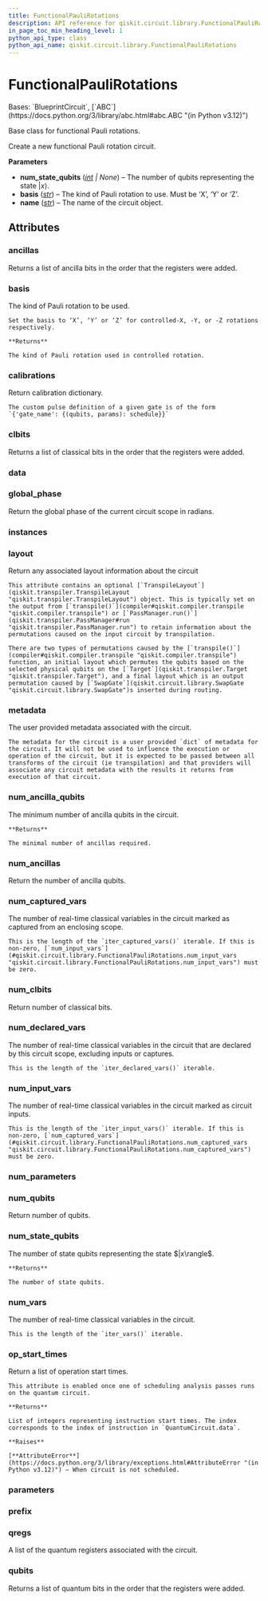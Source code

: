```yaml
---
title: FunctionalPauliRotations
description: API reference for qiskit.circuit.library.FunctionalPauliRotations
in_page_toc_min_heading_level: 1
python_api_type: class
python_api_name: qiskit.circuit.library.FunctionalPauliRotations
---
```


# FunctionalPauliRotations

<Class id="qiskit.circuit.library.FunctionalPauliRotations" isDedicatedPage={true} github="https://github.com/Qiskit/qiskit/tree/main/qiskit/circuit/library/arithmetic/functional_pauli_rotations.py#L22-L114" signature="qiskit.circuit.library.FunctionalPauliRotations(num_state_qubits=None, basis='Y', name='F')">
  Bases: `BlueprintCircuit`, [`ABC`](https://docs.python.org/3/library/abc.html#abc.ABC "(in Python v3.12)")

  Base class for functional Pauli rotations.

  Create a new functional Pauli rotation circuit.

  **Parameters**

  *   **num\_state\_qubits** ([*int*](https://docs.python.org/3/library/functions.html#int "(in Python v3.12)") *| None*) – The number of qubits representing the state $|x\rangle$.
  *   **basis** ([*str*](https://docs.python.org/3/library/stdtypes.html#str "(in Python v3.12)")) – The kind of Pauli rotation to use. Must be ‘X’, ‘Y’ or ‘Z’.
  *   **name** ([*str*](https://docs.python.org/3/library/stdtypes.html#str "(in Python v3.12)")) – The name of the circuit object.

  ## Attributes

  ### ancillas

  <Attribute id="qiskit.circuit.library.FunctionalPauliRotations.ancillas" name="ancillas">
    Returns a list of ancilla bits in the order that the registers were added.
  </Attribute>

  ### basis

  <Attribute id="qiskit.circuit.library.FunctionalPauliRotations.basis" name="basis">
    The kind of Pauli rotation to be used.

    Set the basis to ‘X’, ‘Y’ or ‘Z’ for controlled-X, -Y, or -Z rotations respectively.

    **Returns**

    The kind of Pauli rotation used in controlled rotation.
  </Attribute>

  ### calibrations

  <Attribute id="qiskit.circuit.library.FunctionalPauliRotations.calibrations" name="calibrations">
    Return calibration dictionary.

    The custom pulse definition of a given gate is of the form `{'gate_name': {(qubits, params): schedule}}`
  </Attribute>

  ### clbits

  <Attribute id="qiskit.circuit.library.FunctionalPauliRotations.clbits" name="clbits">
    Returns a list of classical bits in the order that the registers were added.
  </Attribute>

  ### data

  <Attribute id="qiskit.circuit.library.FunctionalPauliRotations.data" name="data" />

  ### global\_phase

  <Attribute id="qiskit.circuit.library.FunctionalPauliRotations.global_phase" name="global_phase">
    Return the global phase of the current circuit scope in radians.
  </Attribute>

  ### instances

  <Attribute id="qiskit.circuit.library.FunctionalPauliRotations.instances" name="instances" attributeValue="168" />

  ### layout

  <Attribute id="qiskit.circuit.library.FunctionalPauliRotations.layout" name="layout">
    Return any associated layout information about the circuit

    This attribute contains an optional [`TranspileLayout`](qiskit.transpiler.TranspileLayout "qiskit.transpiler.TranspileLayout") object. This is typically set on the output from [`transpile()`](compiler#qiskit.compiler.transpile "qiskit.compiler.transpile") or [`PassManager.run()`](qiskit.transpiler.PassManager#run "qiskit.transpiler.PassManager.run") to retain information about the permutations caused on the input circuit by transpilation.

    There are two types of permutations caused by the [`transpile()`](compiler#qiskit.compiler.transpile "qiskit.compiler.transpile") function, an initial layout which permutes the qubits based on the selected physical qubits on the [`Target`](qiskit.transpiler.Target "qiskit.transpiler.Target"), and a final layout which is an output permutation caused by [`SwapGate`](qiskit.circuit.library.SwapGate "qiskit.circuit.library.SwapGate")s inserted during routing.
  </Attribute>

  ### metadata

  <Attribute id="qiskit.circuit.library.FunctionalPauliRotations.metadata" name="metadata">
    The user provided metadata associated with the circuit.

    The metadata for the circuit is a user provided `dict` of metadata for the circuit. It will not be used to influence the execution or operation of the circuit, but it is expected to be passed between all transforms of the circuit (ie transpilation) and that providers will associate any circuit metadata with the results it returns from execution of that circuit.
  </Attribute>

  ### num\_ancilla\_qubits

  <Attribute id="qiskit.circuit.library.FunctionalPauliRotations.num_ancilla_qubits" name="num_ancilla_qubits">
    The minimum number of ancilla qubits in the circuit.

    **Returns**

    The minimal number of ancillas required.
  </Attribute>

  ### num\_ancillas

  <Attribute id="qiskit.circuit.library.FunctionalPauliRotations.num_ancillas" name="num_ancillas">
    Return the number of ancilla qubits.
  </Attribute>

  ### num\_captured\_vars

  <Attribute id="qiskit.circuit.library.FunctionalPauliRotations.num_captured_vars" name="num_captured_vars">
    The number of real-time classical variables in the circuit marked as captured from an enclosing scope.

    This is the length of the `iter_captured_vars()` iterable. If this is non-zero, [`num_input_vars`](#qiskit.circuit.library.FunctionalPauliRotations.num_input_vars "qiskit.circuit.library.FunctionalPauliRotations.num_input_vars") must be zero.
  </Attribute>

  ### num\_clbits

  <Attribute id="qiskit.circuit.library.FunctionalPauliRotations.num_clbits" name="num_clbits">
    Return number of classical bits.
  </Attribute>

  ### num\_declared\_vars

  <Attribute id="qiskit.circuit.library.FunctionalPauliRotations.num_declared_vars" name="num_declared_vars">
    The number of real-time classical variables in the circuit that are declared by this circuit scope, excluding inputs or captures.

    This is the length of the `iter_declared_vars()` iterable.
  </Attribute>

  ### num\_input\_vars

  <Attribute id="qiskit.circuit.library.FunctionalPauliRotations.num_input_vars" name="num_input_vars">
    The number of real-time classical variables in the circuit marked as circuit inputs.

    This is the length of the `iter_input_vars()` iterable. If this is non-zero, [`num_captured_vars`](#qiskit.circuit.library.FunctionalPauliRotations.num_captured_vars "qiskit.circuit.library.FunctionalPauliRotations.num_captured_vars") must be zero.
  </Attribute>

  ### num\_parameters

  <Attribute id="qiskit.circuit.library.FunctionalPauliRotations.num_parameters" name="num_parameters" />

  ### num\_qubits

  <Attribute id="qiskit.circuit.library.FunctionalPauliRotations.num_qubits" name="num_qubits">
    Return number of qubits.
  </Attribute>

  ### num\_state\_qubits

  <Attribute id="qiskit.circuit.library.FunctionalPauliRotations.num_state_qubits" name="num_state_qubits">
    The number of state qubits representing the state $|x\rangle$.

    **Returns**

    The number of state qubits.
  </Attribute>

  ### num\_vars

  <Attribute id="qiskit.circuit.library.FunctionalPauliRotations.num_vars" name="num_vars">
    The number of real-time classical variables in the circuit.

    This is the length of the `iter_vars()` iterable.
  </Attribute>

  ### op\_start\_times

  <Attribute id="qiskit.circuit.library.FunctionalPauliRotations.op_start_times" name="op_start_times">
    Return a list of operation start times.

    This attribute is enabled once one of scheduling analysis passes runs on the quantum circuit.

    **Returns**

    List of integers representing instruction start times. The index corresponds to the index of instruction in `QuantumCircuit.data`.

    **Raises**

    [**AttributeError**](https://docs.python.org/3/library/exceptions.html#AttributeError "(in Python v3.12)") – When circuit is not scheduled.
  </Attribute>

  ### parameters

  <Attribute id="qiskit.circuit.library.FunctionalPauliRotations.parameters" name="parameters" />

  ### prefix

  <Attribute id="qiskit.circuit.library.FunctionalPauliRotations.prefix" name="prefix" attributeValue="'circuit'" />

  ### qregs

  <Attribute id="qiskit.circuit.library.FunctionalPauliRotations.qregs" name="qregs" attributeTypeHint="list[QuantumRegister]">
    A list of the quantum registers associated with the circuit.
  </Attribute>

  ### qubits

  <Attribute id="qiskit.circuit.library.FunctionalPauliRotations.qubits" name="qubits">
    Returns a list of quantum bits in the order that the registers were added.
  </Attribute>
</Class>

